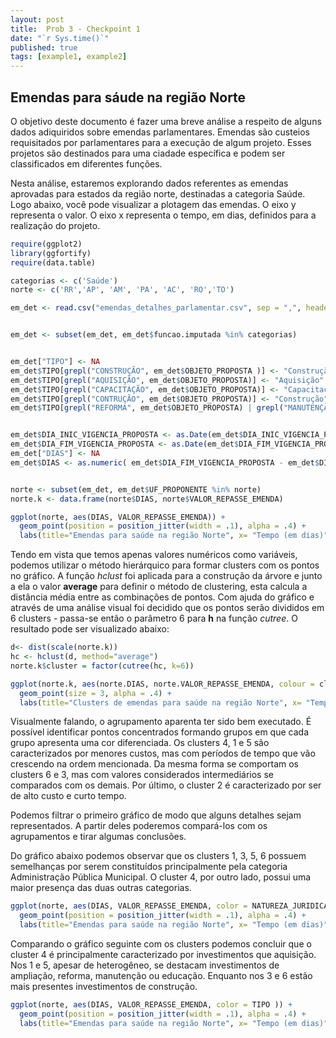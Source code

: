 ```yaml
---
layout: post
title:  Prob 3 - Checkpoint 1
date: "`r Sys.time()`"
published: true
tags: [example1, example2]
---
```


## Emendas para sáude na região Norte

O objetivo deste documento é fazer uma breve análise a respeito de alguns dados adiquiridos sobre emendas parlamentares. Emendas são custeios requisitados por parlamentares para a execução de algum projeto. Esses projetos são destinados para uma ciadade específica e podem ser classificados em diferentes funções.

Nesta análise, estaremos explorando dados referentes as emendas aprovadas para estados da região norte, destinadas a categoria Saúde. Logo abaixo, você pode visualizar a plotagem das emendas. O eixo y representa o valor. O eixo x representa o tempo, em dias, definidos para a realização do projeto.

``` r
require(ggplot2)
library(ggfortify)
require(data.table)

categorias <- c('Saúde')
norte <- c('RR','AP', 'AM', 'PA', 'AC', 'RO','TO')

em_det <- read.csv("emendas_detalhes_parlamentar.csv", sep = ",", header = T, stringsAsFactors=FALSE)


em_det <- subset(em_det, em_det$funcao.imputada %in% categorias)


em_det["TIPO"] <- NA
em_det$TIPO[grepl("CONSTRUÇÃO", em_det$OBJETO_PROPOSTA )] <- "Construção"
em_det$TIPO[grepl("AQUISIÇÃO", em_det$OBJETO_PROPOSTA)] <- "Aquisição"
em_det$TIPO[grepl("CAPACITAÇÃO", em_det$OBJETO_PROPOSTA)] <- "Capacitação"
em_det$TIPO[grepl("CONTRUÇÃO", em_det$OBJETO_PROPOSTA)] <- "Construção"
em_det$TIPO[grepl("REFORMA", em_det$OBJETO_PROPOSTA) | grepl("MANUTENÇÃO", em_det$OBJETO_PROPOSTA) | grepl("AMPLIAÇÃO", em_det$OBJETO_PROPOSTA) | grepl("CONCLUSÃO", em_det$OBJETO_PROPOSTA)] <- "Ampliação, manutenção, reforma ou conclusão"


em_det$DIA_INIC_VIGENCIA_PROPOSTA <- as.Date(em_det$DIA_INIC_VIGENCIA_PROPOSTA, "%d/%m/%Y")
em_det$DIA_FIM_VIGENCIA_PROPOSTA <- as.Date(em_det$DIA_FIM_VIGENCIA_PROPOSTA , "%d/%m/%Y")
em_det["DIAS"] <- NA
em_det$DIAS <- as.numeric( em_det$DIA_FIM_VIGENCIA_PROPOSTA - em_det$DIA_INIC_VIGENCIA_PROPOSTA )


norte <- subset(em_det, em_det$UF_PROPONENTE %in% norte)
norte.k <- data.frame(norte$DIAS, norte$VALOR_REPASSE_EMENDA)

```

```r
ggplot(norte, aes(DIAS, VALOR_REPASSE_EMENDA)) + 
  geom_point(position = position_jitter(width = .1), alpha = .4) +
  labs(title="Emendas para saúde na região Norte", x= "Tempo (em dias)", y="Valor em R$")
```

Tendo em vista que temos apenas valores numéricos como variáveis, podemos utilizar o método hierárquico para formar clusters com os pontos no gráfico. A função *hclust* foi aplicada para a construção da árvore e junto a ela o valor **average** para definir o método de clustering, esta calcula a distância média entre as combinações de pontos. Com ajuda do gráfico e através de uma análise visual foi decidido que os pontos serão divididos em 6 clusters - passa-se então o parâmetro 6 para **h** na função *cutree*. O resultado pode ser visualizado abaixo:

```r
d<- dist(scale(norte.k))
hc <- hclust(d, method="average")
norte.k$cluster = factor(cutree(hc, k=6))

ggplot(norte.k, aes(norte.DIAS, norte.VALOR_REPASSE_EMENDA, colour = cluster)) + 
  geom_point(size = 3, alpha = .4) +
  labs(title="Clusters de emendas para saúde na região Norte", x= "Tempo (em dias)", y="Valor em R$", colour="Clusters")
```

Visualmente falando, o agrupamento aparenta ter sido bem executado. É possível identificar pontos concentrados formando grupos em que cada grupo apresenta uma cor diferenciada. Os clusters 4, 1 e 5 são caracterizados por menores custos, mas com períodos de tempo que vão crescendo na ordem mencionada. Da mesma forma se comportam os clusters 6 e 3, mas com valores considerados intermediários se comparados com os demais. Por último, o cluster 2 é caracterizado por ser de alto custo e curto tempo.

Podemos filtrar o primeiro gráfico de modo que alguns detalhes sejam representados. A partir deles poderemos compará-los com os agrupamentos e tirar algumas conclusões.

Do gráfico abaixo podemos observar que os clusters 1, 3, 5, 6 possuem semelhanças por serem constituídos principalmente pela categoria  Administração Pública Municipal. O cluster 4, por outro lado, possui uma maior presença das duas outras categorias.

```r
ggplot(norte, aes(DIAS, VALOR_REPASSE_EMENDA, color = NATUREZA_JURIDICA )) + 
  geom_point(position = position_jitter(width = .1), alpha = .4) +
  labs(title="Emendas para saúde na região Norte", x= "Tempo (em dias)", y="Valor em R$", colour="Natureza jurídica")
```

Comparando o gráfico seguinte com os clusters podemos concluir que o cluster 4 é principalmente caracterizado por investimentos que aquisição. Nos 1 e 5, apesar de heterogêneo, se destacam investimentos de ampliação, reforma, manutenção ou educação. Enquanto nos 3 e 6 estão mais presentes investimentos de construção.

```r
ggplot(norte, aes(DIAS, VALOR_REPASSE_EMENDA, color = TIPO )) + 
  geom_point(position = position_jitter(width = .1), alpha = .4) +
  labs(title="Emendas para saúde na região Norte", x= "Tempo (em dias)", y="Valor em R$", colour="Tipo de investimento")
```
